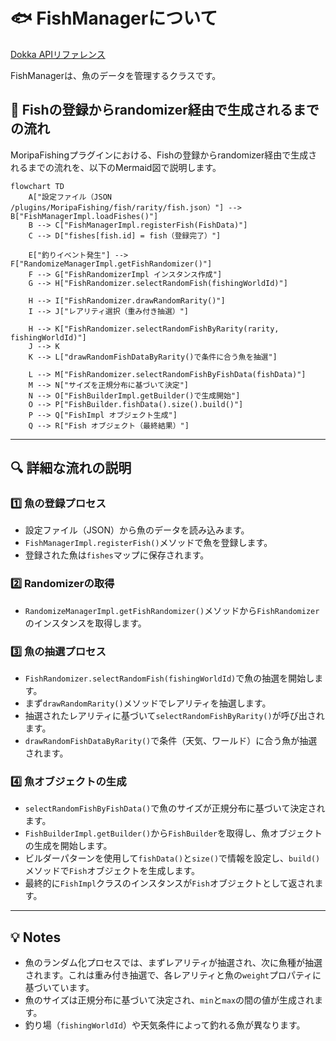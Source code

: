 # 🐟 FishManagerについて

[Dokka APIリファレンス](https://fishing.plugin.morino.party/dokka/api/party.morino.moripafishing.api.core.fish/-fish-manager/index.html)

FishManagerは、魚のデータを管理するクラスです。



## 📝 Fishの登録からrandomizer経由で生成されるまでの流れ

MoripaFishingプラグインにおける、Fishの登録からrandomizer経由で生成されるまでの流れを、以下のMermaid図で説明します。

```mermaid
flowchart TD
    A["設定ファイル（JSON /plugins/MoripaFishing/fish/rarity/fish.json）"] --> B["FishManagerImpl.loadFishes()"]
    B --> C["FishManagerImpl.registerFish(FishData)"]
    C --> D["fishes[fish.id] = fish（登録完了）"]

    E["釣りイベント発生"] --> F["RandomizeManagerImpl.getFishRandomizer()"]
    F --> G["FishRandomizerImpl インスタンス作成"]
    G --> H["FishRandomizer.selectRandomFish(fishingWorldId)"]

    H --> I["FishRandomizer.drawRandomRarity()"]
    I --> J["レアリティ選択（重み付き抽選）"]

    H --> K["FishRandomizer.selectRandomFishByRarity(rarity, fishingWorldId)"]
    J --> K
    K --> L["drawRandomFishDataByRarity()で条件に合う魚を抽選"]

    L --> M["FishRandomizer.selectRandomFishByFishData(fishData)"]
    M --> N["サイズを正規分布に基づいて決定"]
    N --> O["FishBuilderImpl.getBuilder()で生成開始"]
    O --> P["FishBuilder.fishData().size().build()"]
    P --> Q["FishImpl オブジェクト生成"]
    Q --> R["Fish オブジェクト（最終結果）"]
```

---

## 🔍 詳細な流れの説明

### 1️⃣ 魚の登録プロセス

- 設定ファイル（JSON）から魚のデータを読み込みます。
- `FishManagerImpl.registerFish()`メソッドで魚を登録します。
- 登録された魚は`fishes`マップに保存されます。

### 2️⃣ Randomizerの取得

- `RandomizeManagerImpl.getFishRandomizer()`メソッドから`FishRandomizer`のインスタンスを取得します。

### 3️⃣ 魚の抽選プロセス

- `FishRandomizer.selectRandomFish(fishingWorldId)`で魚の抽選を開始します。
- まず`drawRandomRarity()`メソッドでレアリティを抽選します。
- 抽選されたレアリティに基づいて`selectRandomFishByRarity()`が呼び出されます。
- `drawRandomFishDataByRarity()`で条件（天気、ワールド）に合う魚が抽選されます。

### 4️⃣ 魚オブジェクトの生成

- `selectRandomFishByFishData()`で魚のサイズが正規分布に基づいて決定されます。
- `FishBuilderImpl.getBuilder()`から`FishBuilder`を取得し、魚オブジェクトの生成を開始します。
- ビルダーパターンを使用して`fishData()`と`size()`で情報を設定し、`build()`メソッドで`Fish`オブジェクトを生成します。
- 最終的に`FishImpl`クラスのインスタンスが`Fish`オブジェクトとして返されます。

---

## 💡 Notes

- 魚のランダム化プロセスでは、まずレアリティが抽選され、次に魚種が抽選されます。これは重み付き抽選で、各レアリティと魚の`weight`プロパティに基づいています。
- 魚のサイズは正規分布に基づいて決定され、`min`と`max`の間の値が生成されます。
- 釣り場（`fishingWorldId`）や天気条件によって釣れる魚が異なります。

